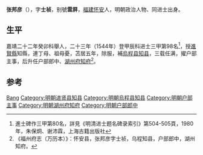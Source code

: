 {{Otheruses|other=名为张邦彦的其他人物|张邦彦}}
{{Otheruses|other=名为张云屏的其他人物|张云屏}}

'''张邦彦'''（{{bd|1517年||1587年||}}），字'''士祯'''，别號'''雲屏'''，[[福建|福建]][[怀安|怀安]]人，明朝政治人物、同进士出身。

== 生平 ==
嘉靖二十二年癸卯科舉人，二十三年（1544年）登甲辰科进士三甲第98名<ref>進士碑作三甲第80名，詳見《明清进士题名碑录索引》第504-505頁，1980年，朱保炯、谢沛霖，上海古籍出版社</ref>，授[[進賢縣|進賢縣]]知縣，連丁母、祖母憂，苫居五年，除服，補[[烏程县|烏程县]][[知县|知县]]，三载任满，擢户部主事，后升任户部郎中、[[湖州府|湖州府]][[知府|知府]]<ref>《福州府志（万历本）》：怀安县，张邦彦字士祯，乌程知县，户部郎中，湖州知府。</ref>。

==参考==
{{reflist}}

{{嘉靖二十三年甲辰科殿試金榜}}

{{Authority control}}
{{DEFAULTSORT:Zhang張}}
[[Category:张姓|Bang]]
[[Category:明朝进贤县知县|Category:明朝进贤县知县]]
[[Category:明朝烏程县知县|Category:明朝烏程县知县]]
[[Category:明朝户部主事|Category:明朝户部主事]]
[[Category:明朝湖州府知府|Category:明朝湖州府知府]]
[[Category:明朝户部郎中|Category:明朝户部郎中]]

{{明朝人物小作品}}